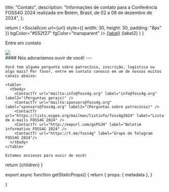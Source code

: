 

  title: "Contato",
  description: "Informações de contato para a Conferência FOSS4G 2024 realizada em Belém, Brasil, de 02 a 08 de dezembro de 2024",
};

  return (
    <tr>
      <td className="p-2">
        <SocialIcon
          url={url}
          style={{ width: 30, height: 30, padding: "8px" }}
          bgColor="#552f27"
          fgColor="transparent"
        />
      </td>
      <td>
        <a href={url} target="_blank" className="non-standard text-f4g_red underline underline-offset-4">{label}</a> {label2}
      </td>
    </tr>
  )
}

<Heading bubble>Entre em contato</Heading>

<div className="grid grid-cols-1 sm:grid-cols-2 gap-4">
  <div>
    <Image placeholder="blur" src={Volunteers} className=" rounded-lg "/>
  </div>
  <div>
    #### Nós adoraríamos ouvir de você!
    ---

    Você tem alguma pergunta sobre patrocínio, inscrição, logística ou algo mais? Por favor, entre em contato conosco em um de nossos muitos canais abaixo:

    <table>
      <tbody>
        <ContactTr url="mailto:info@foss4g.org" label="info@foss4g.org" label2="(Perguntas gerais)" />
        <ContactTr url="mailto:sponsors@foss4g.org" label="sponsors@foss4g.org" label2="(Perguntas sobre patrocínio)" />
        <ContactTr url="https://lists.osgeo.org/mailman/listinfo/foss4g2024" label="Lista de e-mails FOSS4G 2024" />
        <ContactTr url="http://eepurl.com/gxPUJH" label="Boletim informativo FOSS4G 2024" />
        <ContactTr url="https://t.me/foss4g" label="Grupo de Telegram FOSS4G 2024"/>
      </tbody>
    </table>

    Estamos ansiosos para ouvir de você!

  </div>
</div>

  return <MdxLayout metadata={metadata}>{children}</MdxLayout>
}

export async function getStaticProps() {
  return {
    props: {
      metadata
    },
  }

}
